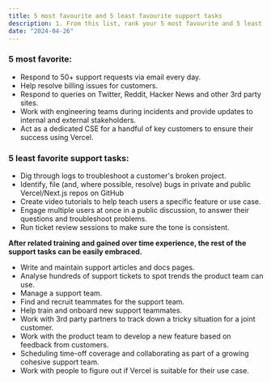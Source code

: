 ```yaml
---
title: 5 most favourite and 5 least favourite support tasks
description: 1. From this list, rank your 5 most favourite and 5 least favourite support tasks. Provide a brief explanation for each.
date: "2024-04-26"
---
```


### 5 most favorite:

- Respond to 50+ support requests via email every day.
- Help resolve billing issues for customers.
- Respond to queries on Twitter, Reddit, Hacker News and other 3rd party sites.
- Work with engineering teams during incidents and provide updates to internal and external stakeholders.
- Act as a dedicated CSE for a handful of key customers to ensure their success using Vercel.

### 5 least favorite support tasks:

- Dig through logs to troubleshoot a customer's broken project.
- Identify, file (and, where possible, resolve) bugs in private and public Vercel/Next.js repos on GitHub
- Create video tutorials to help teach users a specific feature or use case. 
- Engage multiple users at once in a public discussion, to answer their questions and troubleshoot problems.
- Run ticket review sessions to make sure the tone is consistent.

**After related training and gained over time experience, the rest of the support tasks can be easily embraced.**
- Write and maintain support articles and docs pages.
- Analyse hundreds of support tickets to spot trends the product team can use.
- Manage a support team.
- Find and recruit teammates for the support team.
- Help train and onboard new support teammates.
- Work with 3rd party partners to track down a tricky situation for a joint customer.
- Work with the product team to develop a new feature based on feedback from customers.
- Scheduling time-off coverage and collaborating as part of a growing cohesive support team.
- Work with people to figure out if Vercel is suitable for their use case.
